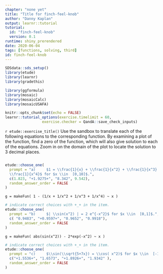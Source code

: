 ```yaml
---
chapter: "none yet"
title: "Title for finch-feel-knob"
author: "Danny Kaplan"
output: learnr::tutorial
tutorial:
  id: "finch-feel-knob"
  version: 0.1
runtime: shiny_prerendered
date: 2020-06-04 
tags: [functions, solving, third]
id: finch-feel-knob
---
```


```r
SDSdata::sds_setup()
library(etude)
library(learnr)
library(gradethis)

library(ggformula)
library(mosaic)
library(mosaicCalc)
library(mosaicUSAFA)

knitr::opts_chunk$set(echo = FALSE)
learnr::tutorial_options(exercise.timelimit = 60, 
                 exercise.checker = QandA::save_check_inputs)
```


`r etude::exercise_title()` Use the sandbox to translate each of the following equations to the corresponding function. By examining a plot of the function, find a zero of the function, which will also give solution to each of the equations.  Zoom in on the domain of the plot to locate the solution to 3 decimal places.

```r
```


```r
etude::choose_one(
  prompt = "a)     $1 = \\frac{1}{x} + \\frac{1}{x^2} + \\frac{1}{x^3} +
  \\frac{1}{x^4}$ for $x \\in  [0,10]$.",
  c(1.823, "+1.9275+", "8.342", 9.542),
  random_answer_order = FALSE
) 
```

```etude
g = makeFun( 1 - (1/x + 1/x^2 + 1/x^3 + 1/x^4) ~ x )
```


```r
# indicate correct choices with +_+ in the item.
etude::choose_one(
  prompt = "b)     $| \\sin(x^2) | = 2 e^{-x^2}$ for $x \\in  [0,1]$.",
  c( "0.9483", "+0.9597+", "0.9652", "0.9918"),
  random_answer_order = FALSE
)
```

```etude
g = makeFun( abs(sin(x^2)) - 2*exp(-x^2) ~ x )
```

```r
# indicate correct choices with +_+ in the item.
etude::choose_one(
  prompt = "c)     $\\sin(\\sqrt{5+7x}) = \\cos( x^2)$ for $x \\in  [-1,2]$.",
  c("+1.5536+", "1.6573", "+1.8926+", "1.9342" ),
  random_answer_order = FALSE
)
```


